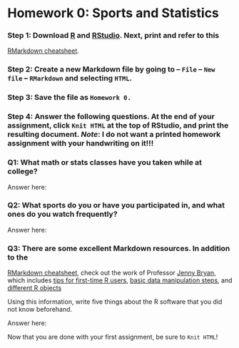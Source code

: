 # Homework 0: Sports and Statistics

### Step 1: Download [R](https://cran.r-project.org/) and [RStudio](https://www.rstudio.com/products/RStudio/#Desktop). Next, print and refer to this 
[RMarkdown cheatsheet](http://shiny.rstudio.com/articles/rm-cheatsheet.html). 

### Step 2: Create a new Markdown file by going to -- `File` -- `New file` -- `RMarkdown` and selecting `HTML`.

### Step 3: Save the file as `Homework 0.`

### Step 4: Answer the following questions. At the end of your assignment, click `Knit HTML` at the top of RStudio, and print the resulting document. $Note$: I do not want a printed homework assignment with your handwriting on it!!!


### Q1: What math or stats classes have you taken while at college? 

Answer here:


### Q2: What sports do you or have you participated in, and what ones do you watch frequently?

Answer here:


### Q3: There are some excellent Markdown resources. In addition to the 
[RMarkdown cheatsheet](http://shiny.rstudio.com/articles/rm-cheatsheet.html), check out the work of Professor [Jenny Bryan](https://stat545-ubc.github.io/index.html), which includes [tips for first-time R users](https://stat545-ubc.github.io/block002_hello-r-workspace-wd-project.html), [basic data manipulation steps](https://stat545-ubc.github.io/block006_care-feeding-data.html), and [different R objects](https://stat545-ubc.github.io/block004_basic-r-objects.html)

Using this information, write five things about the R software that you did not know beforehand. 

Answer here:


Now that you are done with your first assignment, be sure to `Knit HTML`!


